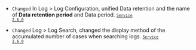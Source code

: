 - <code class="Changed">Changed</code> In <span class="uitext">Log</span> &gt; <span class="uitext">Log Configuration</span>, unified <span class="uitext">Data retention</span> and the name of <strong>Data retention period</strong> and <span class="b600">Data period</span>. <code class='changelog-service'><a href="../release-notes/service/service-2_6_x"><code class='changelog-service'>Service 2.6.0​</code></a></code>

- <code class="Changed">Changed</code> <span class="uitext">Log</span> &gt; <span class="uitext">Log Search</span>, changed the display method of the accumulated number of cases when searching logs. <code class='changelog-service'><a href="../release-notes/service/service-2_6_x"><code class='changelog-service'>Service 2.6.0​</code></a></code>
